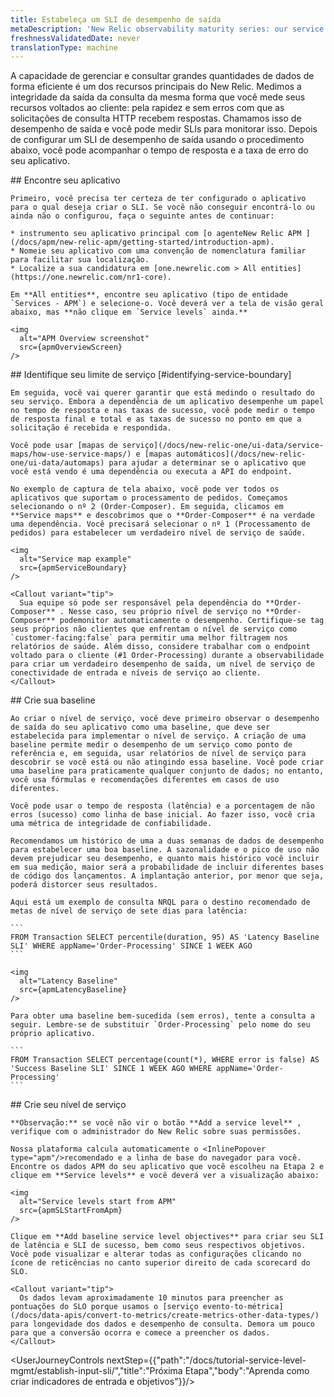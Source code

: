 ```yaml
---
title: Estabeleça um SLI de desempenho de saída
metaDescription: 'New Relic observability maturity series: our service level management guide shows you how to easily measure and communicate the overall health, performance, and quality of your digital products and services to all stakeholders.'
freshnessValidatedDate: never
translationType: machine
---
```






A capacidade de gerenciar e consultar grandes quantidades de dados de forma eficiente é um dos recursos principais do New Relic. Medimos a integridade da saída da consulta da mesma forma que você mede seus recursos voltados ao cliente: pela rapidez e sem erros com que as solicitações de consulta HTTP recebem respostas. Chamamos isso de desempenho de saída e você pode medir SLIs para monitorar isso. Depois de configurar um SLI de desempenho de saída usando o procedimento abaixo, você pode acompanhar o tempo de resposta e a taxa de erro do seu aplicativo.

<Steps>
  <Step>
    ## Encontre seu aplicativo

    Primeiro, você precisa ter certeza de ter configurado o aplicativo para o qual deseja criar o SLI. Se você não conseguir encontrá-lo ou ainda não o configurou, faça o seguinte antes de continuar:

    * instrumento seu aplicativo principal com [o agenteNew Relic APM ](/docs/apm/new-relic-apm/getting-started/introduction-apm).
    * Nomeie seu aplicativo com uma convenção de nomenclatura familiar para facilitar sua localização.
    * Localize a sua candidatura em [one.newrelic.com > All entities](https://one.newrelic.com/nr1-core).

    Em **All entities**, encontre seu aplicativo (tipo de entidade `Services - APM`) e selecione-o. Você deverá ver a tela de visão geral abaixo, mas **não clique em `Service levels` ainda.**

    <img
      alt="APM Overview screenshot"
      src={apmOverviewScreen}
    />
  </Step>

  <Step>
    ## Identifique seu limite de serviço [#identifying-service-boundary]

    Em seguida, você vai querer garantir que está medindo o resultado do seu serviço. Embora a dependência de um aplicativo desempenhe um papel no tempo de resposta e nas taxas de sucesso, você pode medir o tempo de resposta final e total e as taxas de sucesso no ponto em que a solicitação é recebida e respondida.

    Você pode usar [mapas de serviço](/docs/new-relic-one/ui-data/service-maps/how-use-service-maps/) e [mapas automáticos](/docs/new-relic-one/ui-data/automaps) para ajudar a determinar se o aplicativo que você está vendo é uma dependência ou executa a API do endpoint.

    No exemplo de captura de tela abaixo, você pode ver todos os aplicativos que suportam o processamento de pedidos. Começamos selecionando o nº 2 (Order-Composer). Em seguida, clicamos em **Service maps** e descobrimos que o **Order-Composer** é na verdade uma dependência. Você precisará selecionar o nº 1 (Processamento de pedidos) para estabelecer um verdadeiro nível de serviço de saúde.

    <img
      alt="Service map example"
      src={apmServiceBoundary}
    />

    <Callout variant="tip">
      Sua equipe só pode ser responsável pela dependência do **Order-Composer** . Nesse caso, seu próprio nível de serviço no **Order-Composer** podemonitor automaticamente o desempenho. Certifique-se tag seus próprios não clientes que enfrentam o nível de serviço como `customer-facing:false` para permitir uma melhor filtragem nos relatórios de saúde. Além disso, considere trabalhar com o endpoint voltado para o cliente (#1 Order-Processing) durante a observabilidade para criar um verdadeiro desempenho de saída, um nível de serviço de conectividade de entrada e níveis de serviço ao cliente.
    </Callout>
  </Step>

  <Step>
    ## Crie sua baseline

    Ao criar o nível de serviço, você deve primeiro observar o desempenho de saída do seu aplicativo como uma baseline, que deve ser estabelecida para implementar o nível de serviço. A criação de uma baseline permite medir o desempenho de um serviço como ponto de referência e, em seguida, usar relatórios de nível de serviço para descobrir se você está ou não atingindo essa baseline. Você pode criar uma baseline para praticamente qualquer conjunto de dados; no entanto, você usa fórmulas e recomendações diferentes em casos de uso diferentes.

    Você pode usar o tempo de resposta (latência) e a porcentagem de não erros (sucesso) como linha de base inicial. Ao fazer isso, você cria uma métrica de integridade de confiabilidade.

    Recomendamos um histórico de uma a duas semanas de dados de desempenho para estabelecer uma boa baseline. A sazonalidade e o pico de uso não devem prejudicar seu desempenho, e quanto mais histórico você incluir em sua medição, maior será a probabilidade de incluir diferentes bases de código dos lançamentos. A implantação anterior, por menor que seja, poderá distorcer seus resultados.

    Aqui está um exemplo de consulta NRQL para o destino recomendado de metas de nível de serviço de sete dias para latência:

    ```
    FROM Transaction SELECT percentile(duration, 95) AS 'Latency Baseline SLI' WHERE appName='Order-Processing' SINCE 1 WEEK AGO
    ```

    <img
      alt="Latency Baseline"
      src={apmLatencyBaseline}
    />

    Para obter uma baseline bem-sucedida (sem erros), tente a consulta a seguir. Lembre-se de substituir `Order-Processing` pelo nome do seu próprio aplicativo.

    ```
    FROM Transaction SELECT percentage(count(*), WHERE error is false) AS 'Success Baseline SLI' SINCE 1 WEEK AGO WHERE appName='Order-Processing'
    ```
  </Step>

  <Step>
    ## Crie seu nível de serviço

    **Observação:** se você não vir o botão **Add a service level** , verifique com o administrador do New Relic sobre suas permissões.

    Nossa plataforma calcula automaticamente o <InlinePopover type="apm"/>recomendado e a linha de base do navegador para você. Encontre os dados APM do seu aplicativo que você escolheu na Etapa 2 e clique em **Service levels** e você deverá ver a visualização abaixo:

    <img
      alt="Service levels start from APM"
      src={apmSLStartFromApm}
    />

    Clique em **Add baseline service level objectives** para criar seu SLI de latência e SLI de sucesso, bem como seus respectivos objetivos. Você pode visualizar e alterar todas as configurações clicando no ícone de reticências no canto superior direito de cada scorecard do SLO.

    <Callout variant="tip">
      Os dados levam aproximadamente 10 minutos para preencher as pontuações do SLO porque usamos o [serviço evento-to-métrica](/docs/data-apis/convert-to-metrics/create-metrics-other-data-types/) para longevidade dos dados e desempenho de consulta. Demora um pouco para que a conversão ocorra e comece a preencher os dados.
    </Callout>
  </Step>
</Steps>

<UserJourneyControls nextStep={{"path":"/docs/tutorial-service-level-mgmt/establish-input-sli/","title":"Próxima Etapa","body":"Aprenda como criar indicadores de entrada e objetivos"}}/>